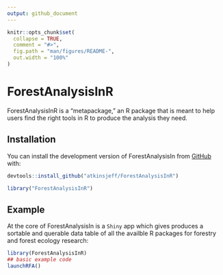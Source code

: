 ```yaml
---
output: github_document
---
```


<!-- README.md is generated from README.Rmd. Please edit that file -->

```r
knitr::opts_chunk$set(
  collapse = TRUE,
  comment = "#>",
  fig.path = "man/figures/README-",
  out.width = "100%"
)
```

# ForestAnalysisInR

<!-- badges: start -->
<!-- badges: end -->

ForestAnalysisInR is a "metapackage," an R package that is meant to help users find the right tools in R to produce the analysis they need.


## Installation

You can install the development version of ForestAnalysisIn from [GitHub](https://github.com/) with: 
```r
devtools::install_github("atkinsjeff/ForestAnalysisInR")

library("ForestAnalysisInR")

```

## Example

At the core of ForestAnalysisIn is a `Shiny` app which gives produces a sortable and querable data table
of all the availble R packages for forestry and forest ecology research:

```r
library(ForestAnalysisInR)
## basic example code
launchRFA()
```

